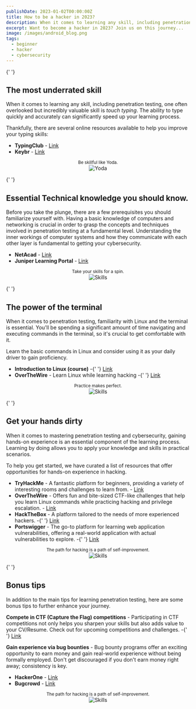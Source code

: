 ```yaml
---
publishDate: 2023-01-02T00:00:00Z
title: How to be a hacker in 2023?
description: When it comes to learning any skill, including penetration testing, one often overlooked but incredibly valuable skill is touch typing. The ability to type quickly and accurately can significantly speed up your learning process.
excerpt: Want to become a hacker in 2023? Join us on this journey...
image: /images/android_blog.png
tags:
  - beginner
  - hacker
  - cybersecurity
---
```


{' '}

<div class="quote blog-tracing">
  <h2 class="blog-tracing">The most underrated skill</h2>
  <p class="blog-tracing">
    When it comes to learning any skill, including penetration testing, one often overlooked but incredibly valuable
    skill is <em>touch typing</em>. The ability to type quickly and accurately can significantly speed up your learning
    process.
  </p>
  <p class="blog-tracing">
    Thankfully, there are several online resources available to help you improve your typing skills:
  </p>
  <ul class="blog-tracing">
    <li class="blog-tracing">
      <strong>TypingClub</strong> - <a href="https://www.typingclub.com/">Link</a>
    </li>
    <li class="blog-tracing">
      <strong>Keybr</strong> - <a href="https://www.keybr.com/">Link</a>
    </li>
  </ul>
  <center class="image-tracing">
    <small class="">Be skillful like Yoda.</small>
  </center>
  <center class="image-tracing">
    <img src="/images/introcybersecurity1.png" alt="Yoda" />
  </center>
</div>

{' '}

<div class="quote blog-tracing">
  <h2 class="blog-tracing">Essential Technical knowledge you should know.</h2>
  <p class="blog-tracing">
    Before you take the plunge, there are a few prerequisites you should familiarize yourself with. Having a basic
    knowledge of computers and networking is crucial in order to grasp the concepts and techniques involved in
    penetration testing at a fundamental level. Understanding the inner workings of computer systems and how they
    communicate with each other layer is fundamental to getting your cybersecurity.
  </p>
  <ul class="blog-tracing">
    <li class="blog-tracing">
      <strong>NetAcad</strong> - <a href="https://www.netacad.com/">Link</a>
    </li>
    <li class="blog-tracing">
      <strong>Juniper Learning Portal</strong> - <a href="https://iam-signin.juniper.net/">Link</a>
    </li>
  </ul>
  <center class="image-tracing">
    <small class="">Take your skills for a spin.</small>
  </center>
  <center class="image-tracing">
    <img src="/images/introcybersecurity2.png" alt="Skills" />
  </center>
</div>

{' '}

<div class="quote blog-tracing">
  <h2 class="blog-tracing">The power of the terminal</h2>
  <p class="blog-tracing">
    When it comes to penetration testing, familiarity with Linux and the terminal is essential. You'll be spending a
    significant amount of time navigating and executing commands in the terminal, so it's crucial to get comfortable
    with it.
  </p>
  <p class="blog-tracing">
    Learn the basic commands in Linux and consider using it as your daily driver to gain proficiency.
  </p>
  <ul class="blog-tracing">
    <li class="blog-tracing">
      <strong>Introduction to Linux (course)</strong> -{' '}
      <a href="https://www.youtube.com/watch?v=sWbUDq4S6Y8&ab_channel=freeCodeCamp.org">Link</a>
    </li>
    <li class="blog-tracing">
      <strong>OverTheWire</strong> - Learn Linux while learning hacking -{' '}
      <a href="https://overthewire.org/wargames/">Link</a>
    </li>
  </ul>
  <center class="image-tracing">
    <small class="">Practice makes perfect.</small>
  </center>
  <center class="image-tracing">
    <img src="/images/introcybersecurity3.png" alt="Skills" />
  </center>
</div>

{' '}

<div class="quote blog-tracing">
  <h2 class="blog-tracing">Get your hands dirty</h2>
  <p class="blog-tracing">
    When it comes to mastering penetration testing and cybersecurity, gaining hands-on experience is an essential
    component of the learning process. Learning by doing allows you to apply your knowledge and skills in practical
    scenarios.
  </p>
  <p class="blog-tracing">
    To help you get started, we have curated a list of resources that offer opportunities for hands-on experience in
    hacking.
  </p>
  <ul class="blog-tracing">
    <li class="blog-tracing">
      <strong>TryHackMe</strong> - A fantastic platform for beginners, providing a variety of interesting rooms and
      challenges to learn from. - <a href="https://tryhackme.com/">Link</a>
    </li>
    <li class="blog-tracing">
      <strong>OverTheWire</strong> - Offers fun and bite-sized CTF-like challenges that help you learn Linux commands
      while practicing hacking and privilege escalation. - <a href="https://overthewire.org/wargames/">Link</a>
    </li>
    <li class="blog-tracing">
      <strong>HackTheBox</strong> - A platform tailored to the needs of more experienced hackers. -{' '}
      <a href="https://hackthebox.com/">Link</a>
    </li>
    <li class="blog-tracing">
      <strong>Portswigger</strong> - The go-to platform for learning web application vulnerabilities, offering a
      real-world application with actual vulnerabilities to explore. -{' '}
      <a href="https://portswigger.net/web-security/">Link</a>
    </li>
  </ul>
  <center class="image-tracing">
    <small class="">The path for hacking is a path of self-improvement.</small>
  </center>
  <center class="image-tracing">
    <img src="/images/introcybersecurity4.png" alt="Skills" />
  </center>
</div>

{' '}

<div class="quote blog-tracing">
  <h2 class="blog-tracing">Bonus tips</h2>
  <p class="blog-tracing">
    In addition to the main tips for learning penetration testing, here are some bonus tips to further enhance your
    journey.
  </p>
  <p class="blog-tracing">
    <strong>Compete in CTF (Capture the Flag) competitions</strong> - Participating in CTF competitions not only helps
    you sharpen your skills but also adds value to your CV/Resume. Check out for upcoming competitions and challenges. -{' '}
    <a href="https://ctftime.org/">Link</a>
  </p>
  <p class="blog-tracing">
    <strong>Gain experience via bug bounties</strong> - Bug bounty programs offer an exciting opportunity to earn money
    and gain real-world experience without being formally employed. Don't get discouraged if you don't earn money right
    away; consistency is key.
  </p>
  <ul class="blog-tracing">
    <li class="blog-tracing">
      <strong>HackerOne</strong> - <a href="https://www.hackerone.com/">Link</a>
    </li>
    <li class="blog-tracing">
      <strong>Bugcrowd</strong> - <a href="https://www.bugcrowd.com/">Link</a>
    </li>
  </ul>
  <center class="image-tracing">
    <small class="">The path for hacking is a path of self-improvement.</small>
  </center>
  <center class="image-tracing">
    <img src="/images/introcybersecurity5.png" alt="Skills" />
  </center>
</div>
